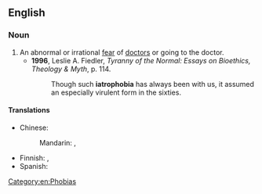 ==English==

===Noun===
{{wikipedia}}
{{en-noun|-}}

# An abnormal or irrational [[fear]] of [[doctor]]s or going to the doctor.
#*'''1996''', Leslie A. Fiedler, ''Tyranny of the Normal: Essays on Bioethics, Theology & Myth'', p. 114.
#*:Though such '''iatrophobia''' has always been with us, it assumed an especially virulent form in the sixties.

====Translations====
{{trans-top|fear of doctors}}
* Chinese:
*: Mandarin: {{t|cmn|醫生恐懼症|sc=Hani}}, {{t|cmn|医生恐惧症|tr=yīshēng kǒngjùzhèng|sc=Hani}}
{{trans-mid}}
* Finnish: {{t|fi|lääkäripelko}}, {{t|fi|iatrofobia}}
* Spanish: {{t+|es|iatrofobia|f}}
{{trans-bottom}}

[[Category:en:Phobias]]
